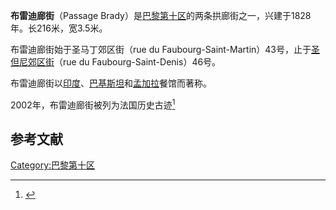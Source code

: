 '''布雷迪廊街'''（Passage Brady）是[[巴黎第十区|巴黎第十区]]的两条拱廊街之一，兴建于1828年。长216米，宽3.5米。

布雷迪廊街始于圣马丁郊区街（rue du Faubourg-Saint-Martin）43号，止于[[圣但尼郊区街|圣但尼郊区街]]（rue du Faubourg-Saint-Denis）46号。

布雷迪廊街以[[印度|印度]]、[[巴基斯坦|巴基斯坦]]和[[孟加拉|孟加拉]]餐馆而著称。

2002年，布雷迪廊街被列为法国历史古迹<ref>{{Cite web |url=http://www.culture.gouv.fr/public/mistral/merimee_fr?ACTION=CHERCHER&FIELD_1=REF&VALUE_1=PA75100007. |title=法国文化部数据库 |access-date=2010-01-20 |archive-date=2016-04-08 |archive-url=https://web.archive.org/web/20160408141859/http://www.culture.gouv.fr/public/mistral/merimee_fr?ACTION=CHERCHER&FIELD_1=REF&VALUE_1=PA75100007. |dead-url=no }}</ref>
{{coord|48|52|16.05|N|02|21|19|E|type:landmark_scale:5000_source:frwiki|display=title}}

== 参考文献 ==
<references />

[[Category:巴黎第十区|Category:巴黎第十区]]